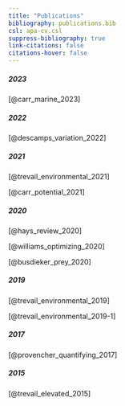 ```yaml
---
title: "Publications"
bibliography: publications.bib
csl: apa-cv.csl
suppress-bibliography: true
link-citations: false
citations-hover: false
---
```


##### 2023

[@carr_marine_2023]

##### 2022

[@descamps_variation_2022]

##### 2021

[@trevail_environmental_2021]

[@carr_potential_2021]

##### 2020

[@hays_review_2020]

[@williams_optimizing_2020]

[@busdieker_prey_2020]

##### 2019

[@trevail_environmental_2019]

[@trevail_environmental_2019-1]

##### 2017

[@provencher_quantifying_2017]

##### 2015

[@trevail_elevated_2015]
